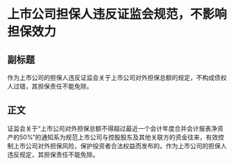 # 上市公司担保人违反证监会规范，不影响担保效力
## 副标题
作为上市公司的担保人违反证监会关于上市公司对外担保总额的规定，不构成债权人过错，其担保责任不能免除。
## 正文
证监会关于“上市公司对外担保总额不得超过最近一个会计年度合并会计报表净资产的50%”的通知系为规范上市公司与控股股东及其他关联方的资金往来，有效控制上市公司对外担保风险，保护投资者合法权益而发布的。作为上市公司的担保人违反规定，其担保责任不能免除。